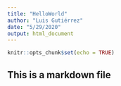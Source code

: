 ```yaml
---
title: "HelloWorld"
author: "Luis Gutiérrez"
date: "5/29/2020"
output: html_document
---
```


```r
knitr::opts_chunk$set(echo = TRUE)
```

## This is a markdown file 
  